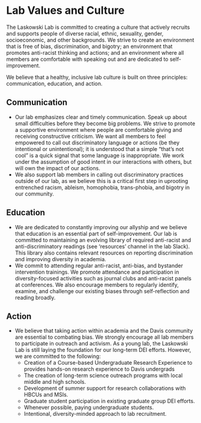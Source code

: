# Lab Values and Culture {#values}

The Laskowski Lab is committed to creating a culture that actively recruits and supports people of diverse racial, ethnic, sexuality, gender, socioeconomic, and other backgrounds. We strive to create an environment that is free of bias, discrimination, and bigotry; an environment that promotes anti-racist thinking and actions; and an environment where all members are comfortable with speaking out and are dedicated to self-improvement.

We believe that a healthy, inclusive lab culture is built on three principles: communication, education, and action.


## Communication

* Our lab emphasizes clear and timely communication. Speak up about small difficulties before they become big problems. We strive to promote a supportive environment where people are comfortable giving and receiving constructive criticism. We want all members to feel empowered to call out discriminatory language or actions (be they intentional or unintentional); it is understood that a simple “that’s not cool” is a quick signal that some language is inappropriate. We work under the assumption of good intent in our interactions with others, but will own the impact of our actions.
* We also support lab members in calling out discriminatory practices outside of our lab, as we believe this is a critical first step in uprooting entrenched racism, ableism, homophobia, trans-phobia, and bigotry in our community.

## Education
* We are dedicated to constantly improving our allyship and we believe that education is an essential part of self-improvement. Our lab is committed to maintaining an evolving library of required anti-racist and anti-discriminatory readings (see ‘resources’ channel in the lab Slack). This library also contains relevant resources on reporting discrimination and improving diversity in academia.
* We commit to attending regular anti-racist, anti-bias, and bystander intervention trainings. We promote attendance and participation in diversity-focused activities such as journal clubs and anti-racist panels at conferences. We also encourage members to regularly identify, examine, and challenge our existing biases through self-reflection and reading broadly.

## Action
* We believe that taking action within academia and the Davis community are essential to combating bias. We strongly encourage all lab members to participate in outreach and activism. As a young lab, the Laskowski Lab is still laying the foundation for our long-term DEI efforts. However, we are committed to the following:
   + Creation of a Course-based Undergraduate Research Experience to provides hands-on research experience to Davis undergrads
   + The creation of long-term science outreach programs with local middle and high schools.
   + Development of summer support for research collaborations with HBCUs and MSIs.
   + Graduate student participation in existing graduate group DEI efforts.
   + Whenever possible, paying undergraduate students.
   + Intentional, diversity-minded approach to lab recruitment.

